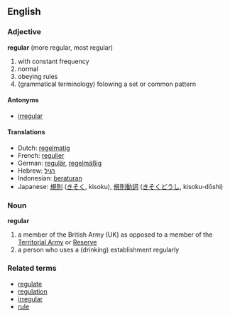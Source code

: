 ==English==
===Adjective===
'''regular''' (more regular, most regular)

# with constant frequency
# normal
# obeying rules
# (grammatical terminology) folowing a set or common pattern

====Antonyms====
*[[irregular]]

====Translations====
*Dutch: [[regelmatig]]
*French: [[regulier]]
*German: [[regulär]], [[regelmäßig]]
*Hebrew: [[רגיל]]
*Indonesian: [[atur|beraturan]]
*Japanese: [[規則]] ([[きそく]], kisoku), [[規則]][[動詞]] ([[きそく]][[どうし]], kisoku-dōshi)

===Noun===
'''regular'''
# a member of the British Army (UK) as opposed to a member of the [[Territorial Army]] or [[Reserve]]
# a person who uses a (drinking) establishment regularly

===Related terms===
*[[regulate]]
*[[regulation]]
*[[irregular]]
*[[rule]]